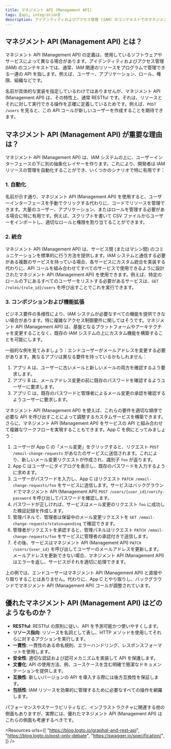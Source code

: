 ```yaml
---
title: マネジメント API (Management API)
tags: [api, integration]
description: アイデンティティおよびアクセス管理 (IAM) のコンテキストでのマネジメント API (Management API) は、ユーザー、アプリケーション、ロール、権限などのリソースをプログラムで管理するためのものです。通常は RESTful であり、IAM システムとユーザーインターフェースの間に抽象化レイヤーを提供し、自動化、統合、およびカスタム機能の開発を可能にします。
---
```


## マネジメント API (Management API) とは？

マネジメント API (Management API) の定義は、使用しているソフトウェアやサービスによって異なる場合があります。アイデンティティおよびアクセス管理 (IAM) のコンテキストでは、通常、IAM 関連のリソースをプログラムで管理できる一連の API を指します。例えば、ユーザー、アプリケーション、ロール、権限、組織などです。

名前が具体的な実装を指定しているわけではありませんが、マネジメント API (Management API) は、その特性上、通常 RESTful です。それは、リソースとそれに対して実行できる操作を正確に定義しているためです。例えば、`POST /users` を見ると、この API コールが新しいユーザーを作成することを期待できます。

## マネジメント API (Management API) が重要な理由は？

マネジメント API (Management API) は、IAM システムの上に、ユーザーインターフェースの下に別の抽象化レイヤーを作ります。これにより、開発者は IAM リソースの管理を自動化することができ、いくつかのシナリオで特に有用です：

### 1. 自動化

名前が示す通り、マネジメント API (Management API) を使用すると、ユーザーインターフェースを手動でクリックする代わりに、コードでリソースを管理できます。大量のユーザー、アプリケーション、またはロールを管理する必要がある場合に特に有用です。例えば、スクリプトを書いて CSV ファイルからユーザーをインポートし、適切なロールと権限を割り当てることができます。

### 2. 統合

マネジメント API (Management API) は、サービス間 (またはマシン間) のコミュニケーションを標準的に行う方法を提供します。IAM システムと通信する必要がある複数のサービスを持っている場合、各サービスにカスタム統合を実装する代わりに、API コールを組み合わせてすべてのサービスで使用できるように設計されたマネジメント API (Management API) を使用できます。例えば、特定のロールの下にあるすべてのユーザーをリストする必要があるサービスは、`GET /roles/{role_id}/users` を呼び出すことでこれを実行できます。

### 3. コンポジションおよび機能拡張

ビジネス要件の多様性により、IAM システムが必要なすべての機能を提供できない場合があります。特に複雑なアクセス制御要件に関してはそうです。マネジメント API (Management API) は、基盤となるプラットフォームやアーキテクチャを変更することなく、既存の IAM システムの上にカスタム機能を構築することを可能にします。

一般的な例を見てみましょう：エンドユーザーがメールアドレスを変更する必要があります。異なるアプリは異なる要件を持っているかもしれません：

1. アプリ A は、ユーザーに古いメールと新しいメールの両方を確認するよう要求します。
2. アプリ B は、メールアドレス変更の前に既存のパスワードを確認するようユーザーに要求します。
3. アプリ C は、既存のパスワードと管理者によるメール変更の承認を確認するようユーザーに要求します。

マネジメント API (Management API) を使えば、これらの要件を適切な順序で必要な API を呼び出すことによって調整するカスタムサービスを構築できます。さらに、マネジメント API (Management API) をサービスの API と組み合わせて複雑なワークフローを実現することもできます。App C を例にとってみましょう：

1. ユーザーが App C の「メール変更」をクリックすると、リクエスト `POST /email-change-requests` があなたのサービスに送信されます。これにより、新しいメール変更リクエストが作成され、識別子 `foo` が返ります。
2. App C はユーザーにダイアログを表示し、既存のパスワードを入力するように求めます。
3. ユーザーがパスワードを入力し、App C はリクエスト `PATCH /email-change-requests/foo` をサービスに送信します。サービスはバックグラウンドでマネジメント API (Management API) `POST /users/{user_id}/verify-password` を呼び出してパスワードを確認します。
4. パスワードが正しければ、サービスはメール変更のリクエスト `foo` に成功した検証記録を作成します。
5. 管理パネルで、管理者は保留中のメール変更リクエストを `GET /email-change-requests?status=pending` で確認できます。
6. 管理者がリクエストを承認すると、管理パネルはリクエスト `PATCH /email-change-requests/foo` をサービスに管理者の承認付きで送信します。
7. その後、サービスはマネジメント API (Management API) `PATCH /users/{user_id}` を呼び出してユーザーのメールアドレスを更新します。メールアドレスを更新できない場合、マネジメント API (Management API) はエラーを返し、サービスがそれを適切に処理できます。

上の例では、エンドユーザーはマネジメント API (Management API) と直接やり取りすることはありません。代わりに、App C とやり取りし、バックグラウンドでマネジメント API (Management API) コールが調整されています。

## 優れたマネジメント API (Management API) はどのようなものか？

- **RESTful**: RESTful の原則に従い、API を予測可能かつ使いやすくします。
- **リソース指向**: リソースを名詞として表し、HTTP メソッドを使用してそれらに対するアクションを実行します。
- **一貫性**: 一貫性のある命名規則、エラーハンドリング、レスポンスフォーマットを使用します。
- **安全性**: 適切な認証および認可メカニズムを実装して API を保護します。
- **文書化**: API の使用方法、例、ユースケースを含む明確で簡潔なドキュメンテーションを提供します。
- **互換性**: 新しいバージョンの API を導入する際には後方互換性を保証します。
- **包括性**: IAM リソースを効果的に管理するために必要なすべての操作を網羅します。

パフォーマンスやスケーラビリティなど、インフラストラクチャに関連する他の側面もありますが、実際には、優れたマネジメント API (Management API) はこれらの側面も考慮するべきです。

<Resources
  urls={[
    "https://blog.logto.io/graphql-and-rest-api",
    "https://blog.logto.io/post-only-debate",
    "https://swagger.io/specification/",
  ]}
/>